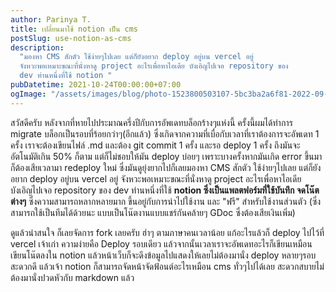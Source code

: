 ```yaml
---
author: Parinya T.
title: เปลี่ยนมาใช้ notion เป็น cms
postSlug: use-notion-as-cms
description:
  "มองหา CMS สักตัว ใช้ง่ายๆไปเลย แต่ก็ยังอยาก deploy อยู่บน vercel อยู่
  จังหวะพอเหมาะขณะที่นั่งหาดู project อะไรเพื่อหาไอเดีย บังเอิญไปเจอ repository ของ
  dev ท่านหนึ่งที่ใช้ notion "
pubDatetime: 2021-10-24T00:00:00+07:00
ogImage: "/assets/images/blog/photo-1523800503107-5bc3ba2a6f81-2022-09-09.jpeg"
---
```


สวัสดีครับ หลังจากที่หายไปประมาณครึ่งปีกับการอัพเดทบล็อกร้างๆแห่งนี้ ครั้งนี้ผมได้ทำการ migrate บล็อกเป็นรอบที่ร้อยกว่าๆ(อีกแล้ว) ซึ่งเกิดจากความที่เบื่อกับเวลาที่เราต้องการจะอัพเดท 1 ครั้ง เราจะต้องเขียนไฟล์ .md และต้อง git commit 1 ครั้ง และรอ deploy 1 ครั้ง ถึงมันจะอัตโนมัติเกิน 50% ก็ตาม แต่ก็ไม่ชอบให้มัน deploy บ่อยๆ เพราะบางครั้งหากมันเกิด error ขึ้นมาก็ต้องเสียเวลามา redeploy ใหม่ ซึ่งมันดูยุ่งยากไปก็เลยมองหา CMS สักตัว ใช้ง่ายๆไปเลย แต่ก็ยังอยาก deploy อยู่บน vercel อยู่ จังหวะพอเหมาะขณะที่นั่งหาดู project อะไรเพื่อหาไอเดีย บังเอิญไปเจอ repository ของ dev ท่านหนึ่งที่ใช้ **notion ซึ่งเป็นแพลตฟอร์มที่ใช้บันทึก จดโน๊ต ต่างๆ** ซึ่งความสามารถหลากหลายมาก ขึ้นอยู่กับการนำไปใช้งาน และ "ฟรี" สำหรับใช้งานส่วนตัว (ซึ่งสามารถใช้เป็นทีมได้ด้วยนะ แบบเป็นโน๊ตงานแบบแชร์กันคล้ายๆ GDoc ซึ่งต้องเสียเงินเพิ่ม)

ดูแล้วน่าสนใจ ก็เลยจัดการ fork เลยครับ ฮ่าๆ ตามภาษาคนเวลาน้อย แก้อะไรแล้วก็ deploy ไปไว้ที่ vercel เจ้าเก่า ความง่ายคือ Deploy รอบเดียว แล้วจากนั้นเวลาเราจะอัพเดทอะไรก็เขียนเหมือนเขียนโน๊ตลงใน notion แล้วหน้าเว็บก็จะดึงข้อมูลไปแสดงให้เลยไม่ต้องมานั่ง deploy หลายๆรอบสะดวกดี แล้วเจ้า notion ก็สามารถจัดหน้าจัดฟ้อนต์อะไรเหมือน cms ทั่วๆไปได้เลย สะดวกสบายไม่ต้องมานั่งปวดหัวกับ markdown แล้ว
